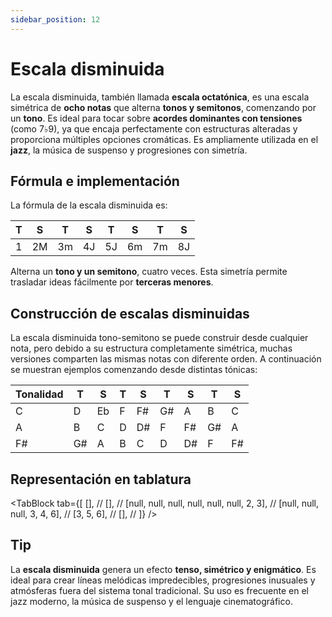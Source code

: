 ```yaml
---
sidebar_position: 12
---
```


# Escala disminuida

La escala disminuida, también llamada **escala octatónica**, es una escala simétrica de **ocho notas** que alterna **tonos y semitonos**, comenzando por un **tono**. Es ideal para tocar sobre **acordes dominantes con tensiones** (como 7♭9), ya que encaja perfectamente con estructuras alteradas y proporciona múltiples opciones cromáticas. Es ampliamente utilizada en el **jazz**, la música de suspenso y progresiones con simetría.

## Fórmula e implementación

La fórmula de la escala disminuida es:

| T   | S   | T   | S   | T   | S   | T   | S   |
| --- | --- | --- | --- | --- | --- | --- | --- |
| 1   | 2M  | 3m  | 4J  | 5J  | 6m  | 7m  | 8J  |

Alterna un **tono y un semitono**, cuatro veces. Esta simetría permite trasladar ideas fácilmente por **terceras menores**.

## Construcción de escalas disminuidas

La escala disminuida tono-semitono se puede construir desde cualquier nota, pero debido a su estructura completamente simétrica, muchas versiones comparten las mismas notas con diferente orden. A continuación se muestran ejemplos comenzando desde distintas tónicas:

| Tonalidad | T   | S   | T   | S   | T   | S   | T   | S   |
| --------- | --- | --- | --- | --- | --- | --- | --- | --- |
| C         | D   | Eb  | F   | F#  | G#  | A   | B   | C   |
| A         | B   | C   | D   | D#  | F   | F#  | G#  | A   |
| F#        | G#  | A   | B   | C   | D   | D#  | F   | F#  |

## Representación en tablatura

<TabBlock
  tab={[
    [], //
    [], //
    [null, null, null, null, null, null, 2, 3], //
    [null, null, null, 3, 4, 6], //
    [3, 5, 6], //
    [], //
  ]}
/>

## Tip

La **escala disminuida** genera un efecto **tenso, simétrico y enigmático**. Es ideal para crear líneas melódicas impredecibles, progresiones inusuales y atmósferas fuera del sistema tonal tradicional. Su uso es frecuente en el jazz moderno, la música de suspenso y el lenguaje cinematográfico.

<DonateButton />
<Comments />

